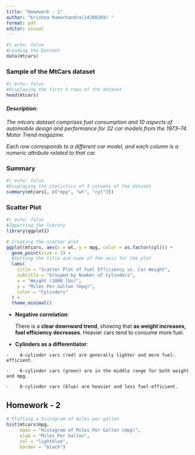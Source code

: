 ```yaml
---
title: "Homework - 1"
author: "Krishna Ramachandra(24200269) "
format: pdf
editor: visual
---
```


```r
#| echo: false
#Loading the Dataset
data(mtcars)
```

### Sample of the MtCars dataset

```r
#| echo: false
#Displaying the first 5 rows of the dataset
head(mtcars)
```

#### ***Description:***

*The mtcars dataset comprises fuel consumption and 10 aspects of automobile design and performance for 32 car models from the 1973–74 Motor Trend magazine.*

*Each row corresponds to a different car model, and each column is a numeric attribute related to that car.*

### **Summary**

```r
#| echo: false
#Displaying the statistics of 3 columns of the dataset
summary(mtcars[, c("mpg", "wt", "cyl")])
```

### **Scatter Plot**

```r
#| echo: false
#Importing the library
library(ggplot2)

# Creating the scatter plot
ggplot(mtcars, aes(x = wt, y = mpg, color = as.factor(cyl))) +
  geom_point(size = 3) +
  #Setting the title and name of the axis for the plot
  labs(
    title = "Scatter Plot of Fuel Efficiency vs. Car Weight",
    subtitle = "Grouped by Number of Cylinders",
    x = "Weight (1000 lbs)",
    y = "Miles Per Gallon (mpg)",
    color = "Cylinders"
  ) +
  theme_minimal()

```

-   **Negative correlation**:

    There is a **clear downward trend**, showing that **as weight increases, fuel efficiency decreases**. Heavier cars tend to consume more fuel.

<!-- -->

-   **Cylinders as a differentiator**:

```         
-    4-cylinder cars (red) are generally lighter and more fuel-efficient.

-    6-cylinder cars (green) are in the middle range for both weight and mpg.

-    8-cylinder cars (blue) are heavier and less fuel-efficient.
```

## Homework - 2

```r
# Plotting a histogram of miles per gallon
hist(mtcars$mpg,
     main = "Histogram of Miles Per Gallon (mpg)",
     xlab = "Miles Per Gallon",
     col = "lightblue",
     border = "black")

```
